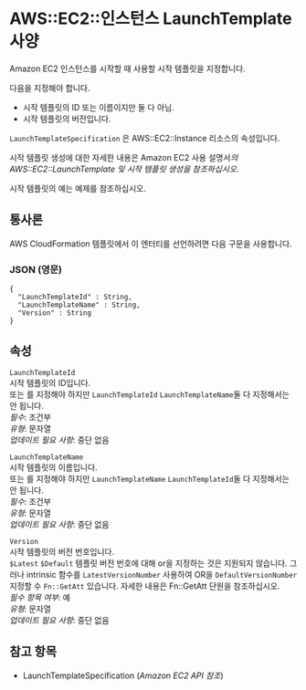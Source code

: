 # AWS::EC2::인스턴스 LaunchTemplate사양

Amazon EC2 인스턴스를 시작할 때 사용할 시작 템플릿을 지정합니다.

다음을 지정해야 합니다.

- 시작 템플릿의 ID 또는 이름이지만 둘 다 아님.
- 시작 템플릿의 버전입니다.

`LaunchTemplateSpecification` 은 AWS::EC2::Instance 리소스의 속성입니다.

시작 템플릿 생성에 대한 자세한 내용은 Amazon EC2 사용 설명서*의 AWS::EC2::LaunchTemplate 및 시작 템플릿 생성을 참조하십시오*.

시작 템플릿의 예는 예제를 참조하십시오.

## 통사론

AWS CloudFormation 템플릿에서 이 엔터티를 선언하려면 다음 구문을 사용합니다.

### JSON (영문)

```
{
  "LaunchTemplateId" : String,
  "LaunchTemplateName" : String,
  "Version" : String
}
```

## 속성

`LaunchTemplateId`  
시작 템플릿의 ID입니다.  
또는 를 지정해야 하지만 `LaunchTemplateId` `LaunchTemplateName`둘 다 지정해서는 안 됩니다.  
_필수_: 조건부  
_유형_: 문자열  
_업데이트 필요 사항_: 중단 없음

`LaunchTemplateName`  
시작 템플릿의 이름입니다.  
또는 를 지정해야 하지만 `LaunchTemplateName` `LaunchTemplateId`둘 다 지정해서는 안 됩니다.  
_필수_: 조건부  
_유형_: 문자열  
_업데이트 필요 사항_: 중단 없음

`Version`  
시작 템플릿의 버전 번호입니다.  
`$Latest` `$Default` 템플릿 버전 번호에 대해 or을 지정하는 것은 지원되지 않습니다. 그러나 intrinsic 함수를 `LatestVersionNumber` 사용하여 OR을 `DefaultVersionNumber` 지정할 수 `Fn::GetAtt` 있습니다. 자세한 내용은 Fn::GetAtt 단원을 참조하십시오.  
_필수 항목 여부_: 예  
_유형_: 문자열  
_업데이트 필요 사항_: 중단 없음

## 참고 항목

- LaunchTemplateSpecification (_Amazon EC2 API 참조_)
